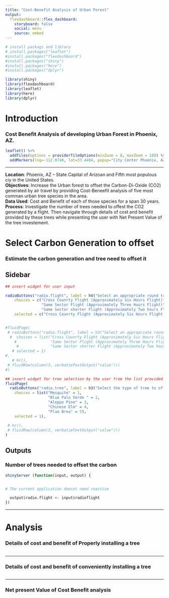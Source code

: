 ```yaml
---
title: "Cost-Benefit Analysis of Urban Forest"
output: 
  flexdashboard::flex_dashboard:
    storyboard: false
    social: menu
    source: embed
---
```


```r
# install packags and library
# install.packages("leaflet")
#install.packages("flexdashboard")
#install.packages("shiny")
#install.packages("here")
#install.packages("dplyr")

library(shiny)
library(flexdashboard)
library(leaflet)
library(here)
library(dplyr)
```

<style type="text/css"> .sidebar { overflow: auto; } </style>

Introduction {.storyboard}
=========================================
### Cost Benefit Analysis of developing Urban Forest in Phoenix, AZ. 
```r
leaflet() %>%
  addTiles(options = providerTileOptions(minZoom = 8, maxZoom = 10)) %>%
  addMarkers(lng=-112.0740, lat=33.4484, popup="City Center Phoenix, AZ")
```

***

**Location**: Phoenix, AZ -- State Capital of Arizoan and Fifth most populous ciy in the United States.    
**Objectives**: Increase the Urban forest to offset the Carbon-Di-Oxide (CO2) generated by air travel by providing Cost-Beneefit analysis of five most comman urban tree species in the area.    
**Data Used**: Cost and Benefit of each of those species for a span 30 years.    
**Process**: Investigate the number of trees needed to offest the CO2 generated by a flight. Then navigate through details of cost and benefit provided by these trees while presenting the user with Net Present Value of the tree investement. 

Select Carbon Generation to offset {data-orientation=rows}
=========================================


### Estimate the carbon generation and tree need to offset it

Sidebar {.sidebar}
-------------------------------------
```r
## insert widget for user input

radioButtons("radio.flight", label = h4("Select an appropriate round trip flight"),
    choices = c("Cross Counrty Flight (Approximately Six Hours Flight)",
                "Same Sector Flight (Approximately Three Hours Flight)",
                "Same Sector shorter Flight (Approximately Two hours Flight)"), 
    selected = c("Cross Counrty Flight (Approximately Six Hours Flight)"))


#fluidPage(
 # radioButtons("radio.flight", label = h3("Select an appropriate round trip flight"),
  #  choices = list("Cross Counrty Flight (Approximately Six Hours Flight)" = 1, 
    #               "Same Sector Flight (Approximately Three Hours Flight) " = 2, 
     #              "Same Sector shorter Flight (Approximately Two hours Flight)" = 3), 
   # selected = 1)
#,
   # hr(),
 # fluidRow(column(3, verbatimTextOutput("value")))
#)

## insert widget for tree selection by the user from the list provided
fluidPage(
  radioButtons("radio.tree", label = h3("Select the type of tree to offset carbon generated"),
    choices = list("Mesquite" = 1, 
                   "Blue Palo Verde " = 2, 
                   "Aleppo Pine" = 3,
                   "Chinese Elm" = 4, 
                   "Plao Brea" = 5), 
    selected = 1),
  
 # hr(),
 # fluidRow(column(3, verbatimTextOutput("value")))
)

```

Outputs
-------------------------------------

### Number of trees needed to offset the carbon

```r

shinyServer (function(input, output) {


# The current application doesnt need reactive

  output$radio.flight <- input$radioflight
})


```




*** 
Analysis {.storyboard}
=========================================


### Details of cost and benefit of Properly installing a tree

```r

```

*** 

### Details of cost and benefit of conveniently installing a tree

```r

```

***

### Net present Value of Cost Benefit analysis 

```r

```
